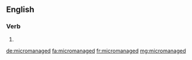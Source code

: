 ==English==

===Verb===
{{head|en|verb form}}

# {{en-past of|micromanage}}

[[de:micromanaged]]
[[fa:micromanaged]]
[[fr:micromanaged]]
[[mg:micromanaged]]